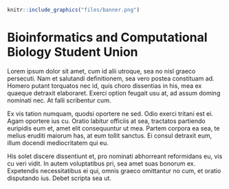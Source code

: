 
```r
knitr::include_graphics("files/banner.png") 
```


# Bioinformatics and Computational Biology Student Union 

Lorem ipsum dolor sit amet, cum id alii utroque, sea no nisl graeco persecuti. Nam et salutandi definitionem, sea vero postea constituam ad. Homero putant torquatos nec id, quis choro dissentias in his, mea ex quaeque detraxit elaboraret. Exerci option feugait usu at, ad assum doming nominati nec. At falli scribentur cum.

Ex vis tation numquam, quodsi oportere ne sed. Odio exerci tritani est ei. Agam oportere ius cu. Oratio labitur officiis at sea, tractatos partiendo euripidis eum et, amet elit consequuntur ut mea. Partem corpora ea sea, te melius eruditi maiorum has, at eum tollit sanctus. Ei consul detraxit eum, illum docendi mediocritatem qui eu.

His solet discere dissentiunt et, pro nominati abhorreant reformidans eu, vis cu veri vidit. In autem voluptatibus pri, sea amet suas bonorum ex. Expetendis necessitatibus ei qui, omnis graeco omittantur no cum, et oratio disputando ius. Debet scripta sea ut.
